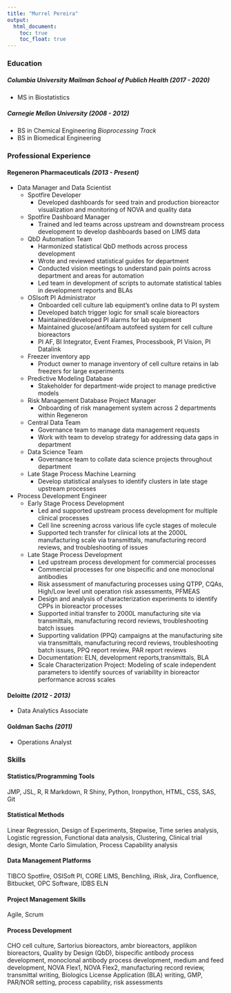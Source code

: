 ```yaml
---
title: "Murrel Pereira"
output: 
  html_document:
    toc: true
    toc_float: true
---
```


### **Education**
##### Columbia University Mailman School of Publich Health *(2017 - 2020)*

* MS in Biostatistics

##### Carnegie Mellon University *(2008 - 2012)*

* BS in Chemical Engineering
  *Bioprocessing Track*
* BS in Biomedical Engineering


### **Professional Experience**

#### Regeneron Pharmaceuticals *(2013 - Present)*
* Data Manager and Data Scientist 
  + Spotfire Developer
    + Developed dashboards for seed train and production bioreactor visualization and monitoring of NOVA and quality data
  + Spotfire Dashboard Manager
    + Trained and led teams across upstream and downstream process development to develop dashboards based on LIMS data
  + QbD Automation Team
    + Harmonized statistical QbD methods across process development
    + Wrote and reviewed statistical guides for department
    + Conducted vision meetings to understand pain points across department and areas for automation
    + Led team in development of scripts to automate statistical tables in development reports and BLAs
  + OSIsoft PI Administrator
    + Onboarded cell culture lab equipment's online data to PI system
    + Developed batch trigger logic for small scale bioreactors
    + Maintained/developed PI alarms for lab equipment
    + Maintained glucose/antifoam autofeed system for cell culture bioreactors
    + PI AF, BI Integrator, Event Frames, Processbook, PI Vision, PI Datalink
  + Freezer inventory app
    + Product owner to manage inventory of cell culture retains in lab freezers for large experiments
  + Predictive Modeling Database
    + Stakeholder for department-wide project to manage predictive models
  + Risk Management Database Project Manager
    + Onboarding of risk management system across 2 departments within Regeneron
  + Central Data Team
    + Governance team to manage data management requests
    + Work with team to develop strategy for addressing data gaps in department
  + Data Science Team
    + Governance team to collate data science projects throughout department
  + Late Stage Process Machine Learning
    + Develop statistical analyses to identify clusters in late stage upstream processes

* Process Development Engineer
  + Early Stage Process Development
    + Led and supported upstream process development for multiple clinical processes
    + Cell line screening across various life cycle stages of molecule
    + Supported tech transfer for clinical lots at the 2000L manufacturing scale via transmittals, manufacturing record reviews, and troubleshooting of issues
  + Late Stage Process Development
      + Led upstream process development for commercial processes
      + Commercial processes for one bispecific and one monoclonal antibodies
      + Risk assessment of manufacturing processes using QTPP, CQAs, High/Low level unit operation risk assessments, PFMEAS
      + Design and analysis of characterization experiments to identify CPPs in bioreactor processes
      + Supported initial transfer to 2000L manufacturing site via transmittals, manufacturing record reviews, troubleshooting batch issues
      + Supporting validation (PPQ) campaigns at the manufacturing site via transmittals, manufacturing record reviews, troubleshooting batch issues, PPQ report review, PAR report reviews
      + Documentation: ELN, development reports,transmittals, BLA
      + Scale Characterization Project: Modeling of scale independent parameters to identify sources of variability in bioreactor performance across scales

#### Deloitte *(2012 - 2013)*
* Data Analytics Associate

#### Goldman Sachs *(2011)*
* Operations Analyst 

### **Skills**

#### Statistics/Programming Tools
JMP, JSL, R, R Markdown, R Shiny, Python, Ironpython, HTML, CSS, SAS, Git

#### Statistical Methods
Linear Regression, Design of Experiments, Stepwise, Time series analysis, Logistic regression, Functional data analysis, Clustering, Clinical trial design, Monte Carlo Simulation, Process Capability analysis

#### Data Management Platforms
TIBCO Spotfire, OSISoft PI, CORE LIMS, Benchling, iRisk, Jira, Confluence, Bitbucket, OPC Software, IDBS ELN

#### Project Management Skills
Agile, Scrum

#### Process Development
CHO cell culture, Sartorius bioreactors, ambr bioreactors, applikon bioreactors, Quality by Design (QbD), bispecific antibody process development, monoclonal antibody process development, medium and feed development, NOVA Flex1, NOVA Flex2, manufacturing record review, transmittal writing, Biologics License Application (BLA) writing, GMP, PAR/NOR setting, process capability, risk assessments
